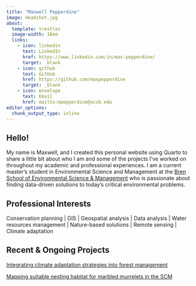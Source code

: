 ```yaml
---
title: "Maxwell Pepperdine"
image: Headshot.jpg
about:
  template: trestles
  image-width: 18em
  links:
    - icon: linkedin
      text: LinkedIn
      href: https://www.linkedin.com/in/max-pepperdine/
      target: _blank
    - icon: github
      text: GitHub
      href: https://github.com/maxpepperdine
      target: _blank
    - icon: envelope
      text: Email
      href: mailto:mpepperdine@ucsb.edu
editor_options: 
  chunk_output_type: inline
---
```


## Hello!

My name is Maxwell, and I created this personal website using Quarto to share a little bit about who I am and some of the projects I've worked on throughout my academic and professional experiences. I am a current master's student in Environmental Science and Management at the [Bren School of Environmental Science & Management](https://bren.ucsb.edu/masters-programs/master-environmental-science-and-management) who is passionate about finding data-driven solutions to today's critical environmental problems. 

## Professional Interests

Conservation planning | GIS | Geospatial analysis | Data analysis | Water resources management | Nature-based solutions | Remote sensing | Climate adaptation 

## Recent & Ongoing Projects

[Integrating climate adaptation strategies into forest management](https://bren.ucsb.edu/projects/integrating-climate-adaptation-strategies-local-collaborative-forest-management-northern)

[Mapping suitable nesting habitat for marbled murrelets in the SCM](files/MAMU_mapping_SCM_final_report.pdf)




